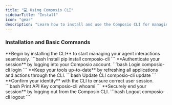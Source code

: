 ```yaml
---
title: "💻 Using Composio CLI"
sidebarTitle: "Install"
icon: "gear"
description: "Learn how to install and use the Composio CLI for managing your agent interactions."
---
```


### Installation and Basic Commands

<Steps>
<Step title="Install Composio CLI">
**Begin by installing the CLI** to start managing your agent interactions seamlessly.
  <CodeGroup>
  ```bash Install
  pip install composio-cli
  ```
  </CodeGroup>
</Step>
<Step title="Login to Composio">
**Authenticate your session** by logging into your Composio account.
  <CodeGroup>
  ```bash Login 
  composio-cli login
  ```
  </CodeGroup>
</Step>

<Step title="Update all Apps & Actions">
**Keep your tools up-to-date** by refreshing all applications and actions through the CLI.
  <CodeGroup>
  ```bash Update CLI
  composio-cli update
  ```
  </CodeGroup>
</Step>
<Step title="Verify Current User Identity">
**Confirm your identity** with the CLI to ensure correct user session.
  <CodeGroup>
  ```bash Print API Key
  composio-cli whoami
  ```
  </CodeGroup>
</Step>
<Step title="Logout from Composio">
**Securely end your session** by logging out from the Composio CLI.
  <CodeGroup>
  ```bash Logout
  composio-cli logout
  ```
  </CodeGroup>
</Step>
</Steps>
